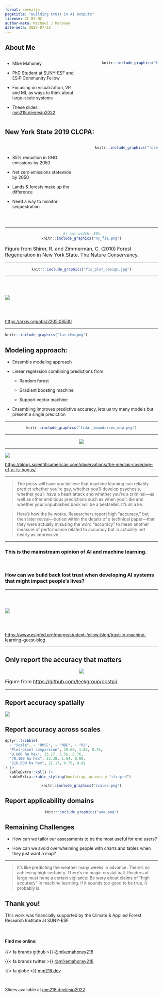 ```yaml
---
format: revealjs
pagetitle: "Building trust in AI outputs"
license: CC BY-NC
author-meta: Michael J Mahoney
date-meta: 2022-07-22
---
```


## {background-image="splash.jpg"}


## About Me

:::: {.columns}

::: {.column width="50%"}

- Mike Mahoney

- PhD Student at SUNY-ESF and ESIP Community Fellow

- Focusing on visualization, VR and ML as ways to think about large-scale systems

- These slides: [mm218.dev/esip2022](https://mm218.dev/esip2022)

:::

::: {.column width="10%"}
:::

::: {.column width="40%"}

```r
knitr::include_graphics("https://github.com/mikemahoney218.png")
```

:::

::::

## New York State 2019 CLCPA:

:::: {.columns}

::: {.column width="50%"}

<br />

+ 85% reduction in GHG emissions by 2050  

+ Net zero emissions statewide by 2050

+ Lands & forests make up the difference

+ Need a way to monitor sequestration

:::

::: {.column width="5%"}
:::

::: {.column width="45%"}
```r
knitr::include_graphics("forest.jpg")
```

:::

::::

<br /> 

---

<center>
```r
#| out-width: 80%
knitr::include_graphics("ny_fia.png")
```
</center>

<p style="font-size:16px">Figure from Shirer, R. and Zimmerman, C. (2010) Forest Regeneration in New York State. The Nature Conservancy.</p>

---

<center>
```r
knitr::include_graphics("fia_plot_design.jpg")
```
</center>


---

<br />
<br />

![](preprint.png)

<br />
<br />

[https://arxiv.org/abs/2205.08530](https://arxiv.org/abs/2205.08530)


---


```r
knitr::include_graphics("las_chm.png")
```


## Modeling approach:

+ Ensemble modeling approach

<p></p>

+ Linear regression combining predictions from:

  + Random forest 

  + Gradient boosting machine

  + Support vector machine

<p></p>

+ Ensembling improves predictive accuracy, lets us try many models but present a single prediction

---


<center>
```r
knitr::include_graphics("lidar_boundaries_map.png")
```
</center>


---

<center>
![](lidaragb.png)
</center>

---

![](bogus.png)

[https://blogs.scientificamerican.com/observations/the-medias-coverage-of-ai-is-bogus/](https://blogs.scientificamerican.com/observations/the-medias-coverage-of-ai-is-bogus/)

---

> The press will have you believe that machine learning can reliably predict whether you're gay, whether you'll develop psychosis, whether you’ll have a heart attack and whether you're a criminal—as well as other ambitious predictions such as when you'll die and whether your unpublished book will be a bestseller. It's all a lie. 

> Here's how the lie works. Researchers report high "accuracy," but then later reveal—buried within the details of a technical paper—that they were actually misusing the word "accuracy" to mean another measure of performance related to accuracy but in actuality not nearly as impressive.


---

### This is the mainstream opinion of AI and machine learning.

<br />

### How can we build back lost trust when developing AI systems that might impact people's lives?


---


<br />
<br />

![](blog.png)

<br />
<br />

[https://www.esipfed.org/merge/student-fellow-blog/trust-in-machine-learning-guest-blog](https://www.esipfed.org/merge/student-fellow-blog/trust-in-machine-learning-guest-blog)

---

## Only report the accuracy that matters

<center>
![](https://github.com/leekgroup/postpi/raw/master/image/problem_caused.png)
</center>

<p style="font-size:16px">Figure from [https://github.com/leekgroup/postpi/](https://github.com/leekgroup/postpi/).</p>

---

## Report accuracy spatially

![](hex_panel.png)


## Report accuracy across scales

```r
dplyr::tribble(
  ~ "Scale", ~ "RMSE", ~ "MBE", ~ "R2", 
  "Plot-pixel comparison", 39.60, 1.88, 0.76,
  "8,660 ha hex", 33.27, 3.56, 0.76,
  "78,100 ha hex", 23.38, 1.64, 0.80,
  "216,500 ha hex", 21.17, 0.75, 0.81
) |> 
  kableExtra::kbl() |> 
  kableExtra::kable_styling(bootstrap_options = "striped")
```

<center>

```r
knitr::include_graphics("scales.png")
```

</center>

## Report applicability domains

<center>
```r
knitr::include_graphics("aoa.png")
```
</center>

## Remaining Challenges

+ How can we tailor our assessments to be the most useful for end users?

<p></p>

+ How can we avoid overwhelming people with charts and tables when they just want a map?

---

> It’s like predicting the weather many weeks in advance. There's no achieving high certainty. There's no magic crystal ball. Readers at large must hone a certain vigilance: Be wary about claims of "high accuracy" in machine learning. If it sounds too good to be true, it probably is.

## Thank you!

This work was financially supported by the Climate & Applied Forest Research Institute at SUNY-ESF.

<br />

#### Find me online:

{{< fa brands github >}} [@mikemahoney218](https://github.com/mikemahoney218/) 

{{< fa brands twitter >}} [@mikemahoney218](https://twitter.com/mikemahoney218/) 

{{< fa globe >}} [mm218.dev](https://mm218.dev)

<br />

Slides available at [mm218.dev/esip2022](https://mm218.dev/esip2022)
